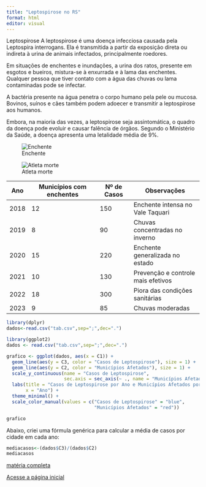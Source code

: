 ```yaml
---
title: "Leptospirose no RS"
format: html
editor: visual
---
```


Leptospirose
A leptospirose é uma doença infecciosa causada pela Leptospira interrogans. Ela é transmitida a partir da exposição direta ou indireta à urina de animais infectados, principalmente roedores.

Em situações de enchentes e inundações, a urina dos ratos, presente em esgotos e bueiros, mistura-se à enxurrada e à lama das enchentes. Qualquer pessoa que tiver contato com a água das chuvas ou lama contaminadas pode se infectar.

A bactéria presente na água penetra o corpo humano pela pele ou mucosa. Bovinos, suínos e cães também podem adoecer e transmitir a leptospirose aos humanos.

Embora, na maioria das vezes, a leptospirose seja assintomática, o quadro da doença pode evoluir e causar falência de órgãos. Segundo o Ministério da Saúde, a doença apresenta uma letalidade média de 9%.

![Enchente](https://s2-g1.glbimg.com/11xSYj4rgEidi2c_PdtW-y_U6kA=/0x0:1920x1080/1000x0/smart/filters:strip_icc()/i.s3.glbimg.com/v1/AUTH_59edd422c0c84a879bd37670ae4f538a/internal_photos/bs/2024/k/N/wfLbJgTki57JuSZAYBdQ/triunfo-boff-ja-3105-1-frame-4245.jpg)


![Atleta morte](https://s2-g1.glbimg.com/wX3lZCi3kMsIrXYtrFdG0Vf01g8=/0x0:1920x1280/1000x0/smart/filters:strip_icc()/i.s3.glbimg.com/v1/AUTH_59edd422c0c84a879bd37670ae4f538a/internal_photos/bs/2024/9/S/BAV1h5TayiFejHXIEe5A/atleta-luisa.jpg)

Ano | Municípios com enchentes| Nº de Casos| Observações            
----| ------------------------|------------|------------------------
2018|      12                 |150         |Enchente intensa no Vale Taquari    
2019|       8                 |90          |Chuvas concentradas no inverno   
2020|      15                 |220         |Enchente generalizada no estado
2021|      10                 |130         |Prevenção e controle mais efetivos
2022|      18                 |300         |Piora das condições sanitárias
2023|       9                 |85          |Chuvas moderadas

```r

library(dplyr)
dados<-read.csv("tab.csv",sep=";",dec=".")
```

```r
library(ggplot2)
dados <- read.csv("tab.csv",sep=";",dec=".")

grafico <- ggplot(dados, aes(x = C1)) +
  geom_line(aes(y = C3, color = "Casos de Leptospirose"), size = 1) +
  geom_line(aes(y = C2, color = "Municípios Afetados"), size = 1) +
  scale_y_continuous(name = "Casos de Leptospirose", 
                     sec.axis = sec_axis(~ ., name = "Municípios Afetados")) +
  labs(title = "Casos de Leptospirose por Ano e Municípios Afetados por Enchente",
       x = "Ano") +
  theme_minimal() +
  scale_color_manual(values = c("Casos de Leptospirose" = "blue", 
                                "Municípios Afetados" = "red"))

grafico  
```

Abaixo, criei uma fórmula genérica para calcular a média de casos por cidade em cada ano:

```r
mediacasos<-(dados$C3)/(dados$C2)
mediacasos
```

[matéria completa](https://g1.globo.com/rs/rio-grande-do-sul/noticia/2024/05/31/leptospirose-apos-cheias-rs.ghtml)

[Acesse a página inicial](index.html)  